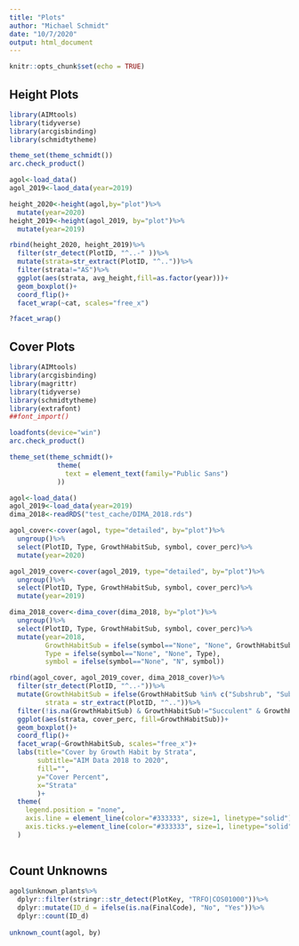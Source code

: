 ```yaml
---
title: "Plots"
author: "Michael Schmidt"
date: "10/7/2020"
output: html_document
---
```


```r
knitr::opts_chunk$set(echo = TRUE)
```

## Height Plots
```r
library(AIMtools)
library(tidyverse)
library(arcgisbinding)
library(schmidtytheme)

theme_set(theme_schmidt())
arc.check_product()

agol<-load_data()
agol_2019<-laod_data(year=2019)

height_2020<-height(agol,by="plot")%>%
  mutate(year=2020)
height_2019<-height(agol_2019, by="plot")%>%
  mutate(year=2019)

rbind(height_2020, height_2019)%>%
  filter(str_detect(PlotID, "^..-" ))%>%
  mutate(strata=str_extract(PlotID, "^.."))%>%
  filter(strata!="AS")%>%
  ggplot(aes(strata, avg_height,fill=as.factor(year)))+
  geom_boxplot()+
  coord_flip()+
  facet_wrap(~cat, scales="free_x")

?facet_wrap()

```

## Cover Plots
```r
library(AIMtools)
library(arcgisbinding)
library(magrittr)
library(tidyverse)
library(schmidtytheme)
library(extrafont)
##font_import()

loadfonts(device="win")
arc.check_product()

theme_set(theme_schmidt()+
            theme(
              text = element_text(family="Public Sans")
            ))

agol<-load_data()
agol_2019<-load_data(year=2019)
dima_2018<-readRDS("test_cache/DIMA_2018.rds")

agol_cover<-cover(agol, type="detailed", by="plot")%>%
  ungroup()%>%
  select(PlotID, Type, GrowthHabitSub, symbol, cover_perc)%>%
  mutate(year=2020)

agol_2019_cover<-cover(agol_2019, type="detailed", by="plot")%>%
  ungroup()%>%
  select(PlotID, Type, GrowthHabitSub, symbol, cover_perc)%>%
  mutate(year=2019)

dima_2018_cover<-dima_cover(dima_2018, by="plot")%>%
  ungroup()%>%
  select(PlotID, Type, GrowthHabitSub, symbol, cover_perc)%>%
  mutate(year=2018,
         GrowthHabitSub = ifelse(symbol=="None", "None", GrowthHabitSub),
         Type = ifelse(symbol=="None", "None", Type),
         symbol = ifelse(symbol=="None", "N", symbol))

rbind(agol_cover, agol_2019_cover, dima_2018_cover)%>%
  filter(str_detect(PlotID, "^..-"))%>%
  mutate(GrowthHabitSub = ifelse(GrowthHabitSub %in% c("Subshrub", "SubShrub"), "Shrub", GrowthHabitSub),
         strata = str_extract(PlotID, "^.."))%>%
  filter(!is.na(GrowthHabitSub) & GrowthHabitSub!="Succulent" & GrowthHabitSub!="Sedge" & GrowthHabitSub!="NonPlant")%>%
  ggplot(aes(strata, cover_perc, fill=GrowthHabitSub))+
  geom_boxplot()+
  coord_flip()+
  facet_wrap(~GrowthHabitSub, scales="free_x")+
  labs(title="Cover by Growth Habit by Strata", 
       subtitle="AIM Data 2018 to 2020",
       fill="",
       y="Cover Percent",
       x="Strata"
       )+ 
  theme(
    legend.position = "none",
    axis.line = element_line(color="#333333", size=1, linetype="solid"),
    axis.ticks.y=element_line(color="#333333", size=1, linetype="solid")
  )
  


```


## Count Unknowns
```r
agol$unknown_plants%>%
  dplyr::filter(stringr::str_detect(PlotKey, "TRFO|COS01000"))%>%
  dplyr::mutate(ID_d = ifelse(is.na(FinalCode), "No", "Yes"))%>%
  dplyr::count(ID_d)
  
unknown_count(agol, by)
```


